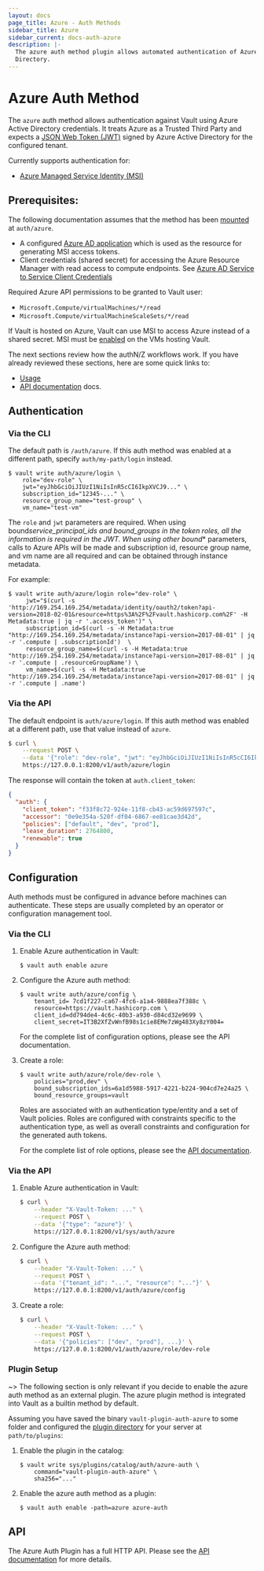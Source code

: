 ```yaml
---
layout: docs
page_title: Azure - Auth Methods
sidebar_title: Azure
sidebar_current: docs-auth-azure
description: |-
  The azure auth method plugin allows automated authentication of Azure Active
  Directory.
---
```


# Azure Auth Method

The `azure` auth method allows authentication against Vault using
Azure Active Directory credentials. It treats Azure as a Trusted Third Party
and expects a [JSON Web Token (JWT)](https://tools.ietf.org/html/rfc7519)
signed by Azure Active Directory for the configured tenant.

Currently supports authentication for:

- [Azure Managed Service Identity (MSI)](https://docs.microsoft.com/en-us/azure/active-directory/managed-service-identity/overview)

## Prerequisites:

The following documentation assumes that the method has been
[mounted](/docs/plugin/index.html) at `auth/azure`.

- A configured [Azure AD application](https://docs.microsoft.com/en-us/azure/active-directory/develop/active-directory-integrating-applications) which is used as the resource for generating MSI access tokens.
- Client credentials (shared secret) for accessing the Azure Resource Manager with read access to compute endpoints. See [Azure AD Service to Service Client Credentials](https://docs.microsoft.com/en-us/azure/active-directory/develop/active-directory-protocols-oauth-service-to-service)

Required Azure API permissions to be granted to Vault user:

- `Microsoft.Compute/virtualMachines/*/read`
- `Microsoft.Compute/virtualMachineScaleSets/*/read`

If Vault is hosted on Azure, Vault can use MSI to access Azure instead of a shared secret. MSI must be [enabled](https://docs.microsoft.com/en-us/azure/active-directory/managed-service-identity/qs-configure-portal-windows-vm) on the VMs hosting Vault.

The next sections review how the authN/Z workflows work. If you
have already reviewed these sections, here are some quick links to:

- [Usage](#usage)
- [API documentation](/api/auth/azure/index.html) docs.

## Authentication

### Via the CLI

The default path is `/auth/azure`. If this auth method was enabled at a different
path, specify `auth/my-path/login` instead.

```text
$ vault write auth/azure/login \
    role="dev-role" \
    jwt="eyJhbGciOiJIUzI1NiIsInR5cCI6IkpXVCJ9..." \
    subscription_id="12345-..." \
    resource_group_name="test-group" \
    vm_name="test-vm"
```

The `role` and `jwt` parameters are required. When using bound*service_principal_ids and bound_groups in the token roles, all the information is required in the JWT. When using other bound*\* parameters, calls to Azure APIs will be made and subscription id, resource group name, and vm name are all required and can be obtained through instance metadata.

For example:

```text
$ vault write auth/azure/login role="dev-role" \
     jwt="$(curl -s 'http://169.254.169.254/metadata/identity/oauth2/token?api-version=2018-02-01&resource=https%3A%2F%2Fvault.hashicorp.com%2F' -H Metadata:true | jq -r '.access_token')" \
     subscription_id=$(curl -s -H Metadata:true "http://169.254.169.254/metadata/instance?api-version=2017-08-01" | jq -r '.compute | .subscriptionId')  \
     resource_group_name=$(curl -s -H Metadata:true "http://169.254.169.254/metadata/instance?api-version=2017-08-01" | jq -r '.compute | .resourceGroupName') \
     vm_name=$(curl -s -H Metadata:true "http://169.254.169.254/metadata/instance?api-version=2017-08-01" | jq -r '.compute | .name')
```

### Via the API

The default endpoint is `auth/azure/login`. If this auth method was enabled
at a different path, use that value instead of `azure`.

```sh
$ curl \
    --request POST \
    --data '{"role": "dev-role", "jwt": "eyJhbGciOiJIUzI1NiIsInR5cCI6IkpXVCJ9..."}' \
    https://127.0.0.1:8200/v1/auth/azure/login
```

The response will contain the token at `auth.client_token`:

```json
{
  "auth": {
    "client_token": "f33f8c72-924e-11f8-cb43-ac59d697597c",
    "accessor": "0e9e354a-520f-df04-6867-ee81cae3d42d",
    "policies": ["default", "dev", "prod"],
    "lease_duration": 2764800,
    "renewable": true
  }
}
```

## Configuration

Auth methods must be configured in advance before machines can authenticate.
These steps are usually completed by an operator or configuration management
tool.

### Via the CLI

1. Enable Azure authentication in Vault:

   ```text
   $ vault auth enable azure
   ```

1. Configure the Azure auth method:

   ```text
   $ vault write auth/azure/config \
       tenant_id= 7cd1f227-ca67-4fc6-a1a4-9888ea7f388c \
       resource=https://vault.hashicorp.com \
       client_id=dd794de4-4c6c-40b3-a930-d84cd32e9699 \
       client_secret=IT3B2XfZvWnfB98s1cie8EMe7zWg483Xy8zY004=
   ```

   For the complete list of configuration options, please see the API
   documentation.

1. Create a role:

   ```text
   $ vault write auth/azure/role/dev-role \
       policies="prod,dev" \
       bound_subscription_ids=6a1d5988-5917-4221-b224-904cd7e24a25 \
       bound_resource_groups=vault
   ```

   Roles are associated with an authentication type/entity and a set of Vault
   policies. Roles are configured with constraints specific to the
   authentication type, as well as overall constraints and configuration for
   the generated auth tokens.

   For the complete list of role options, please see the [API documentation](/api/auth/azure/index.html).

### Via the API

1. Enable Azure authentication in Vault:

   ```sh
   $ curl \
       --header "X-Vault-Token: ..." \
       --request POST \
       --data '{"type": "azure"}' \
       https://127.0.0.1:8200/v1/sys/auth/azure
   ```

1. Configure the Azure auth method:

   ```sh
   $ curl \
       --header "X-Vault-Token: ..." \
       --request POST \
       --data '{"tenant_id": "...", "resource": "..."}' \
       https://127.0.0.1:8200/v1/auth/azure/config
   ```

1. Create a role:

   ```sh
   $ curl \
       --header "X-Vault-Token: ..." \
       --request POST \
       --data '{"policies": ["dev", "prod"], ...}' \
       https://127.0.0.1:8200/v1/auth/azure/role/dev-role
   ```

### Plugin Setup

~> The following section is only relevant if you decide to enable the azure auth
method as an external plugin. The azure plugin method is integrated into Vault as
a builtin method by default.

Assuming you have saved the binary `vault-plugin-auth-azure` to some folder and
configured the [plugin directory](/docs/internals/plugins.html#plugin-directory)
for your server at `path/to/plugins`:

1. Enable the plugin in the catalog:

   ```text
   $ vault write sys/plugins/catalog/auth/azure-auth \
       command="vault-plugin-auth-azure" \
       sha256="..."
   ```

1. Enable the azure auth method as a plugin:

   ```text
   $ vault auth enable -path=azure azure-auth
   ```

## API

The Azure Auth Plugin has a full HTTP API. Please see the [API documentation](/api/auth/azure/index.html) for more details.
